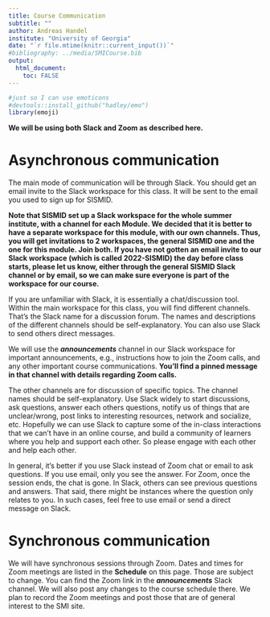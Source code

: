 ```yaml
---
title: Course Communication
subtitle: ""
author: Andreas Handel
institute: "University of Georgia"
date: "`r file.mtime(knitr::current_input())`"
#bibliography: ../media/SMICourse.bib
output: 
  html_document:
    toc: FALSE
---
```




```r
#just so I can use emoticons
#devtools::install_github("hadley/emo")
library(emoji)
```


**We will be using both Slack and Zoom as described here.**


# Asynchronous communication

The main mode of communication will be through Slack. You should get an email invite to the Slack workspace for this class. It will be sent to the email you used to sign up for SISMID.

**Note that SISMID set up a Slack workspace for the whole summer institute, with a channel for each Module. We decided that it is better to have a separate workspace for this module, with our own channels. Thus, you will get invitations to 2 workspaces, the general SISMID one and the one for this module. Join both. If you have not gotten an email invite to our Slack workspace (which is called 2022-SISMID) the day before class starts, please let us know, either through the general SISMID Slack channel or by email, so we can make sure everyone is part of the workspace for our course.**

If you are unfamiliar with Slack, it is essentially a chat/discussion tool. Within the main workspace for this class, you will find different channels. That's the Slack name for a discussion forum. The names and descriptions of the different channels should be self-explanatory. You can also use Slack to send others direct messages.  

We will use the _**announcements**_ channel in our Slack workspace for important announcements, e.g., instructions how to join the Zoom calls, and any other important course communications. **You'll find a pinned message in that channel with details regarding Zoom calls.**

The other channels are for discussion of specific topics. The channel names should be self-explanatory. Use Slack widely to start discussions, ask questions, answer each others questions, notify us of things that are unclear/wrong, post links to interesting resources, network and socialize, etc. Hopefully we can use Slack to capture some of the in-class interactions that we can't have in an online course, and build a community of learners where you help and support each other. So please engage with each other and help each other. 

In general, it's better if you use Slack instead of Zoom chat or email to ask questions. If you use email, only you see the answer. For Zoom, once the session ends, the chat is gone. In Slack, others can see previous questions and answers. That said, there might be instances where the question only relates to you. In such cases, feel free to use email or send a direct message on Slack. 


# Synchronous communication

We will have synchronous sessions through Zoom. Dates and times for Zoom meetings are listed in the __Schedule__ on this page. Those are subject to change. You can find the Zoom link in the _**announcements**_  Slack channel. We will also post any changes to the course schedule there. We plan to record the Zoom meetings and post those that are of general interest to the SMI site.




